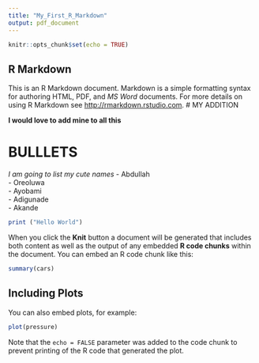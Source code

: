 ```yaml
---
title: "My_First_R_Markdown"
output: pdf_document
---
```


```r
knitr::opts_chunk$set(echo = TRUE)
```

## R Markdown

This is an R Markdown document. Markdown is a simple formatting syntax for authoring HTML, PDF, and *MS Word* documents. For more details on using R Markdown see <http://rmarkdown.rstudio.com>.
# MY ADDITION  

**I would love to add mine to all this**

# BULLLETS  
*I am going to list my cute names*
- Abdullah  
- Oreoluwa  
- Ayobami  
- Adigunade  
- Akande  
```r
print ("Hello World")
```

When you click the **Knit** button a document will be generated that includes both content as well as the output of any embedded **R code chunks** within the document. You can embed an R code chunk like this:

```r
summary(cars)
```

## Including Plots

You can also embed plots, for example:

```r
plot(pressure)
```

Note that the `echo = FALSE` parameter was added to the code chunk to prevent printing of the R code that generated the plot.
